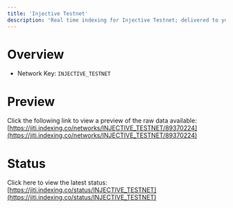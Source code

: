```yaml
---
title: 'Injective Testnet'
description: 'Real time indexing for Injective Testnet; delivered to you'
---
```


# Overview
- Network Key: `INJECTIVE_TESTNET`

# Preview
Click the following link to view a preview of the raw data available: [https://jiti.indexing.co/networks/INJECTIVE_TESTNET/89370224](https://jiti.indexing.co/networks/INJECTIVE_TESTNET/89370224)

# Status
Click here to view the latest status: [https://jiti.indexing.co/status/INJECTIVE_TESTNET](https://jiti.indexing.co/status/INJECTIVE_TESTNET)
